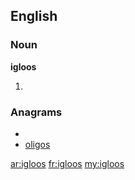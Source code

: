 ==English==

===Noun===
'''igloos'''

# {{plural of|[[igloo]]}}

===Anagrams===
* {{alphagram|giloos}}
* [[oligos#English|oligos]]

[[ar:igloos]]
[[fr:igloos]]
[[my:igloos]]